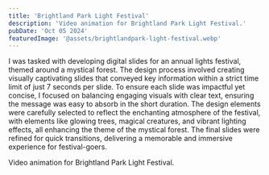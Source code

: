 ```yaml
---
title: 'Brightland Park Light Festival'
description: 'Video animation for Brightland Park Light Festival.'
pubDate: 'Oct 05 2024'
featuredImage: '@assets/brightlandpark-light-festival.webp'
---
```


I was tasked with developing digital slides for an annual lights festival, themed around a mystical forest. The design process involved creating visually captivating slides that conveyed key information within a strict time limit of just 7 seconds per slide. To ensure each slide was impactful yet concise, I focused on balancing engaging visuals with clear text, ensuring the message was easy to absorb in the short duration. The design elements were carefully selected to reflect the enchanting atmosphere of the festival, with elements like glowing trees, magical creatures, and vibrant lighting effects, all enhancing the theme of the mystical forest. The final slides were refined for quick transitions, delivering a memorable and immersive experience for festival-goers.


<YoutubeEmbed code="z_737HN5Wc0" title="Video animation for Brightland Park Light Festival"/>

Video animation for Brightland Park Light Festival.

